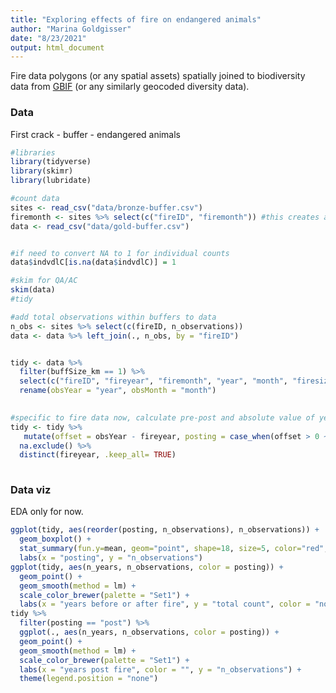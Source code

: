 ```yaml
---
title: "Exploring effects of fire on endangered animals"
author: "Marina Goldgisser"
date: "8/23/2021"
output: html_document
---
```


Fire data polygons (or any spatial assets) spatially joined to biodiversity data from [GBIF](https://www.gbif.org) (or any similarly geocoded diversity data).

### Data  
First crack - buffer - endangered animals

```r
#libraries
library(tidyverse)
library(skimr)
library(lubridate)

#count data
sites <- read_csv("data/bronze-buffer.csv") 
firemonth <- sites %>% select(c("fireID", "firemonth")) #this creates a dataframe with fireID and firemonth
data <- read_csv("data/gold-buffer.csv") 


#if need to convert NA to 1 for individual counts
data$indvdlC[is.na(data$indvdlC)] = 1

#skim for QA/AC
skim(data)
#tidy  

#add total observations within buffers to data
n_obs <- sites %>% select(c(fireID, n_observations))
data <- data %>% left_join(., n_obs, by = "fireID")


tidy <- data %>% 
  filter(buffSize_km == 1) %>% 
  select(c("fireID", "fireyear", "firemonth", "year", "month", "firesize", "n_observations")) %>% 
  rename(obsYear = "year", obsMonth = "month") 
  

#specific to fire data now, calculate pre-post and absolute value of years 
tidy <- tidy %>% 
   mutate(offset = obsYear - fireyear, posting = case_when(offset > 0 ~ "post", offset < 0 ~ "pre", offset == 0 ~ "same year"), n_years = abs(offset)) %>% 
  na.exclude() %>% 
  distinct(fireyear, .keep_all= TRUE)
  
```

### Data viz  
EDA only for now.

```r
ggplot(tidy, aes(reorder(posting, n_observations), n_observations)) +
  geom_boxplot() + 
  stat_summary(fun.y=mean, geom="point", shape=18, size=5, color="red", fill="red") +
  labs(x = "posting", y = "n_observations")
ggplot(tidy, aes(n_years, n_observations, color = posting)) +
  geom_point() +
  geom_smooth(method = lm) +
  scale_color_brewer(palette = "Set1") +
  labs(x = "years before or after fire", y = "total count", color = "none")
tidy %>% 
  filter(posting == "post") %>% 
  ggplot(., aes(n_years, n_observations, color = posting)) +
  geom_point() +
  geom_smooth(method = lm) +
  scale_color_brewer(palette = "Set1") +
  labs(x = "years post fire", color = "", y = "n_observations") +
  theme(legend.position = "none")
```